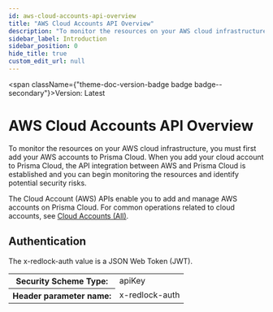 ```yaml
---
id: aws-cloud-accounts-api-overview
title: "AWS Cloud Accounts API Overview"
description: "To monitor the resources on your AWS cloud infrastructure, you must first add your AWS accounts to Prisma Cloud. When you add your cloud account to Prisma Cloud, the API integration between AWS and Prisma Cloud is established and you can begin monitoring the resources and identify potential security risks."
sidebar_label: Introduction
sidebar_position: 0
hide_title: true
custom_edit_url: null
---
```



<span className={"theme-doc-version-badge badge badge--secondary"}>Version: Latest</span>

<h1 className={"openapi__heading"}>AWS Cloud Accounts API Overview</h1>



To monitor the resources on your AWS cloud infrastructure, you must first add your AWS accounts to Prisma Cloud. When you add your cloud account to Prisma Cloud, the API integration between AWS and Prisma Cloud is established and you can begin monitoring the resources and identify potential security risks.

The Cloud Account (AWS) APIs enable you to add and manage AWS accounts on Prisma Cloud. For common operations related to cloud accounts, see [Cloud Accounts (All)](/prisma-cloud/api/cspm/cloud-accounts-all/).


<div style={{"marginBottom":"2rem"}}><h2 id={"authentication"} style={{"marginBottom":"1rem"}}>Authentication</h2><SchemaTabs className={"openapi-tabs__security-schemes"}><TabItem label={"API Key: x-redlock-auth"} value={"x-redlock-auth"}>

The x-redlock-auth value is a JSON Web Token (JWT).

<div><table><tbody><tr><th>Security Scheme Type:</th><td>apiKey</td></tr><tr><th>Header parameter name:</th><td>x-redlock-auth</td></tr></tbody></table></div></TabItem></SchemaTabs></div>
      